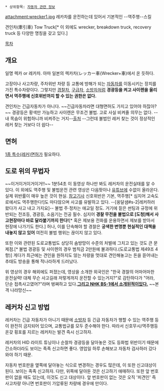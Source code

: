  * 상위항목: [[자동차 관련 정보]]

attachment:wrecker1.jpg
레카차를 운전하는데 있어서 기본적인 --역주행--스킬


견인차(牽引車)
Tow Truck[* 이 외에도 wrecker, breakdown truck, recovery truck 등 다양한 명칭을 갖고 있다.]

[[목차]]
== 개요 ==
일명 렉카 or 레카차. 아마 일본의 렉카차(レッカー車{Wrecker+車)에서 온 듯하다. 

고장이나 사고차량, 주차위반 차량 등 교통에 방해가 되는 [[자동차]]를 이동시키는 장치를 가진 특수차량이다. 그렇지만 [[경찰차]], [[구급차]], [[소방차]]처럼 '''경광등을 켜고 사이렌을 울리면서 역주행에 신호위반까지 할 수 있는 권한은 없다.''' 

견인차는 긴급자동차가 아니다. ~~긴급자동차라면 대형면허도 가지고 있어야 하잖아?~~ 경광등은 황색만 가능하고 사이렌은 무조건 불법. 고로 사실 비켜줄 의무는 없다. --내 목숨이 위험하니까 비켜주는 거지--[http://news.naver.com/main/read.nhn?mode=LSD&mid=sec&sid1=102&oid=008&aid=0003112956 출처] --그런데 불법인 레커 찾는 것이 정상적인 레커 찾는 거보다 더 쉽다--

== 면허 ==
[[운전면허#s-3.2|1종 특수(레커)면허]]가 필요하다.

== '''도로 위의 무법자''' ==
{{{#!html
<iframe width="520" height="360" src="//www.youtube.com/embed/98d0m2oUb2s" frameborder="0" allowfullscreen></iframe>
}}}

~~이거이거이거이거!!~~ 1분54초
이 동영상 하나만 봐도 레커차의 운전실태를 알 수 있다. 이 외에도 역주행 및 불법운전 관련 영상은 다음팟이나 [[유튜브]]에 수없이 올라온다. 실제 위반률이 매우 높은 것이 현실. [http://news.naver.com/main/read.nhn?mode=LSD&mid=sec&sid1=102&oid=079&aid=0002476329 참고기사] 신호위반은 기본, 역주행[* 심지어 고속도로에서도 역주행한다!]도 마다않으며 사고를 유발하고 있다. --[옹달샘#s-2|레커하러 왔다가 사고 내고 가지요]-- 불법 주·정차는 애교일 정도. 거기에 짙은 썬팅과 규정에 위반되는 전조등, 경광등, 소음기는 전공 필수. 심지어 '''경찰 무전을 불법으로 [도청]해서 사고현장마다 바로 달라붙기까지 한다!'''[* 혹은 제보용 전화를 운용하면서 제보를 받아서 현장에 나가기도 한다.]
허나, 이를 단속해야 할 경찰은 '''궁색한 변명뿐 현실적인 대책을 내놓지 않고 있어''' 여전히 불법 행위는 끊이지 않고 있다.

또한 이와 관련된 도로교통법도 상당히 솜방망이 수준의 처벌에 그치고 있는 것도 큰 문제점.[* 불법 경광등 및 사이렌의 경우 범칙금 2만원에 불과하다.(도로교통법 제49조 4항)] 게다가 최근에는 견인을 원하지도 않는 차량을 멋대로 견인해놓고는 돈을 뜯어내는 추태도 방송을 통해 적나라하게 드러났다. 

위 영상의 경우 해외에도 퍼졌는데, 영상을 소개한 외국인은 "한국 경찰의 어마어마한 운전실력! 대체 무슨 사고길래 저렇게까지 운전할 수 있는거지?"로 감탄하다가 "어라, 단순 접촉사고였어?"라며 벙쪄하고 있다.'''[http://www.simsimhe.com/bbs/?bo_table=humor&wr_id=1849926 그리고 NHK BS-1에서 소개된적이있다.]''' ~~본격 나라망신~~

== 레커차 신고 방법 ==
레커차는 긴급 자동차가 아니기 때문에 [[소방차]] 등 긴급 자동차가 행할 수 있는 역주행 등이 완전히 금지되어 있으며, 교통법규를 모두 준수해야 한다. 따라서 신호무시/역주행등 온갖 횡포를 지르는 레커차는 발견 즉시 신고하자.

레커차의 HID 라이트 튜닝이나 순찰차 경광등을 달아놓은 것도 등화법 위반이기 때문에 간소하더라도 보이는 족족 신고하면 좋다. 영업일 하루 손해보고 자동차 검사하러 갔다와야 하기 때문.

자동차 번호판을 옆쪽에 달아놓는 식으로 변경하는 경우도 많은데, 이 또한 신고대상이 된다. 보이는 족족 신고하자. 다만, 위쪽에 달아둔 것은 신고하기 애매하다. 또한 앞 번호판이 없을 때도 있는데, 이것도 신고 대상이다. 앞 번호판이 없는 것은 오직 '피견인' 즉 사고차량 아니면 번호판이 가압류된 차량에 경우에 만이다.
